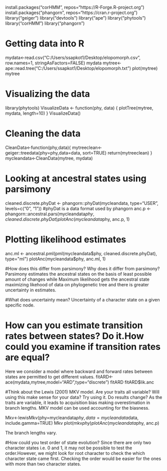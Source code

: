 install.packages("corHMM", repos="https://R-Forge.R-project.org")
install.packages("phangorn", repos="https://cran.r-project.org")
library("geiger")
library("devtools")
library("ape")
library("phytools")
library("corHMM")
library("phangorn")

# Getting data into R
mydata<-read.csv("C:/Users/ssapkot1/Desktop/elopomorph.csv", row.names=1, stringAsFactors=FALSE)
mydata
mytree<-ape::read.tree("C:/Users/ssapkot1/Desktop/elopomorph.txt")
plot(mytree)
mytree

# Visualizing the data
library(phytools)
VisualizeData <- function(phy, data) {
  plotTree(mytree, mydata, length=10)
}
VisualizeData()

# Cleaning the data
CleanData<-function(phy,data){
mytreeclean<-geiger::treedata(phy=phy,data=data, sort=TRUE)
return(mytreeclean)
}
mycleandata<-CleanData(mytree, mydata)

# Looking at ancestral states using parsimony
cleaned.discrete.phyDat <- phangorn::phyDat(mycleandata, type="USER", levels=c("0", "1")) #phyDat is a data format used by phangorn
anc.p <- phangorn::ancestral.pars(mycleandata$phy, cleaned.discrete.phyDat)
plotAnc(mycleandata$phy, anc.p, 1)

# Plotting likelihood estimates
anc.ml <- ancestral.pml(pml(mycleandata$phy, cleaned.discrete.phyDat), type="ml")
plotAnc(mycleandata$phy, anc.ml, 1)

#How does this differ from parsimony? Why does it differ from parsimony?
Parsimony estimates the ancestral states on the basis of least possible amount of changes while Maximum likelihood gets the ancestral state maximizing likehood of data on phylogenetic tree and there is greater uncertainty in estimates. 

#What does uncertainty mean?
Uncertainty of a character state on a given specific node.

# How can you estimate transition rates between states? Do it.How could you examine if transition rates are equal?

Here we consider a model where backward and forward rates between states are permitted to get different values.
fitARD<-ace(mydata,mytree,model="ARD",type="discrete")
fitARD
fitARD$lik.anc

#Think about the Lewis (2001) MKV model. Are your traits all variable? Will using this make sense for your data? Try using it. Do results change?
As the traits are variable, it leads to acquisition bias making overestimation in branch lengths. MKV model can be used accounting for the biasness.

Mkv<-lewisMkv(phy=mycleandata$phy, data=mycleandata$data, include.gamma=TRUE)
Mkv
plot(mkv$phy)
plotAnc(mycleandata$phy, anc.p)

The branch lengths vary.

#How could you test order of state evolution?
Since there are only two character states i.e. 0 and 1, it may not be possible to test the order.However, we might look for root character to check the which character state came first. Checking the order would be easier for the ones with more than two character states. 
